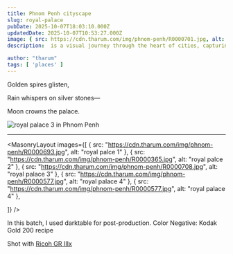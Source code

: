 ```yaml
---
title: Phnom Penh cityscape
slug: royal-palace
pubDate: 2025-10-07T18:03:10.000Z
updatedDate: 2025-10-07T10:53:27.000Z
image: { src: https://cdn.tharum.com/img/phnom-penh/R0000701.jpg, alt: Old City 5, positionx: 75%, positiony: 0% }
description:  is a visual journey through the heart of cities, capturing the everyday rhythm, resilience, and raw beauty found on its bustling streets.

author: "tharum"
tags: [ 'places' ]
---
```


Golden spires glisten,

Rain whispers on silver stones—

Moon crowns the palace.


![royal palace 3 in Phnom Penh](https://cdn.tharum.com/img/phnom-penh/R0000710.jpg "royal palace")


---

<MasonryLayout images={[
    { src: "https://cdn.tharum.com/img/phnom-penh/R0000693.jpg", alt: "royal palce 1" },
    { src: "https://cdn.tharum.com/img/phnom-penh/R0000365.jpg", alt: "royal palce 2" },
    { src: "https://cdn.tharum.com/img/phnom-penh/R0000708.jpg", alt: "royal palace 3" },
    { src: "https://cdn.tharum.com/img/phnom-penh/R0000577.jpg", alt: "royal palace 4" },
    { src: "https://cdn.tharum.com/img/phnom-penh/R0000577.jpg", alt: "royal palace 4" },

]} />



In this batch, I used darktable for post-production.
Color Negative: Kodak Gold 200 recipe

Shot with [Ricoh GR IIIx](https://tharum.com/blog/ricoh-griiix-review/)
